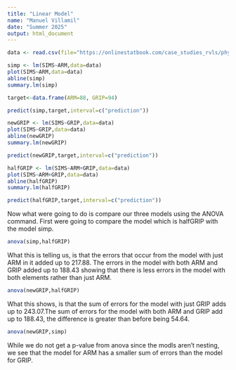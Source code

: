```yaml
---
title: "Linear Model"
name: "Manuel Villamil"
date: "Summer 2025"
output: html_document
---
```


```r
data <- read.csv(file="https://onlinestatbook.com/case_studies_rvls/physical_strength/data.txt",sep="",header=TRUE)  
```
```r
simp <- lm(SIMS~ARM,data=data)
plot(SIMS~ARM,data=data)
abline(simp)
summary.lm(simp)
```

```r
target<-data.frame(ARM=88, GRIP=94)
```

```r
predict(simp,target,interval=c("prediction"))
```

```r
newGRIP <- lm(SIMS~GRIP,data=data)
plot(SIMS~GRIP,data=data)
abline(newGRIP)
summary.lm(newGRIP)
```

```r
predict(newGRIP,target,interval=c("prediction"))
```

```r
halfGRIP <- lm(SIMS~ARM+GRIP,data=data)
plot(SIMS~ARM+GRIP,data=data)
abline(halfGRIP)
summary.lm(halfGRIP)
```

```r
predict(halfGRIP,target,interval=c("prediction"))
```

Now what were going to do is compare our three models using the ANOVA command. First were going to compare the model which is halfGRIP with the model simp.

```r
anova(simp,halfGRIP)
```
What this is telling us, is that the errors that occur from the model with just ARM in it added up to 217.88. The errors in the model with both ARM and GRIP added up to 188.43 showing that there is less errors in the model with both elements rather than just ARM.

```r
anova(newGRIP,halfGRIP)
```

What this shows, is that the sum of errors for the model with just GRIP adds up to 243.07.The sum  of errors for the model with both ARM and GRIP add up to 188.43, the difference is greater than before being 54.64.

```r
anova(newGRIP,simp)
```

While we do not get a p-value from anova since the modls aren't nesting, we see that the model for ARM has a smaller sum of errors than the model for GRIP.